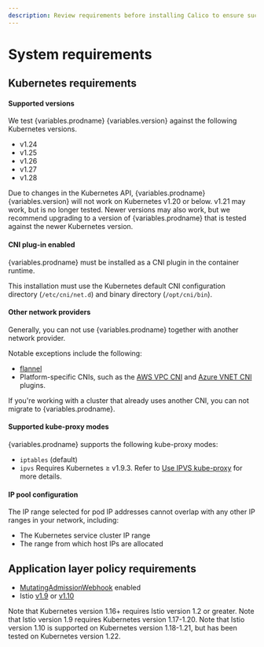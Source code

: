 ```yaml
---
description: Review requirements before installing Calico to ensure success.
---
```



# System requirements

<ReqsSys orch='Kubernetes' />

## Kubernetes requirements

#### Supported versions

We test {variables.prodname} {variables.version} against the following Kubernetes versions.

- v1.24
- v1.25
- v1.26
- v1.27
- v1.28

Due to changes in the Kubernetes API, {variables.prodname} {variables.version} will not work
on Kubernetes v1.20 or below. v1.21 may work, but is no longer tested.
Newer versions may also work, but we recommend upgrading to a version of {variables.prodname}
that is tested against the newer Kubernetes version.

#### CNI plug-in enabled

{variables.prodname} must be installed as a CNI plugin in the container runtime.

This installation must use the Kubernetes default CNI configuration directory (`/etc/cni/net.d`) and binary directory (`/opt/cni/bin`).

#### Other network providers

Generally, you can not use {variables.prodname} together with another network provider.

Notable exceptions include the following:

* [flannel](flannel/index.mdx)
* Platform-specific CNIs, such as the [AWS VPC CNI](https://github.com/aws/amazon-vpc-cni-k8s/blob/master/README.md) and [Azure VNET CNI](https://github.com/Azure/azure-container-networking/blob/master/docs/cni.md) plugins.

If you're working with a cluster that already uses another CNI, you can not migrate to {variables.prodname}.

#### Supported kube-proxy modes

{variables.prodname} supports the following kube-proxy modes:

- `iptables` (default)
- `ipvs` Requires Kubernetes &#8805;  v1.9.3. Refer to
  [Use IPVS kube-proxy](../../networking/configuring/use-ipvs.mdx) for more details.

#### IP pool configuration

The IP range selected for pod IP addresses cannot overlap with any other
IP ranges in your network, including:

- The Kubernetes service cluster IP range
- The range from which host IPs are allocated

## Application layer policy requirements

- [MutatingAdmissionWebhook](https://kubernetes.io/docs/reference/access-authn-authz/admission-controllers/#mutatingadmissionwebhook) enabled
- Istio [v1.9](https://istio.io/v1.9/) or [v1.10](https://archive.istio.io/v1.10/)

Note that Kubernetes version 1.16+ requires Istio version 1.2 or greater.
Note that Istio version 1.9 requires Kubernetes version 1.17-1.20.
Note that Istio version 1.10 is supported on Kubernetes version 1.18-1.21, but has been tested on Kubernetes version 1.22.

<ReqsKernel />
